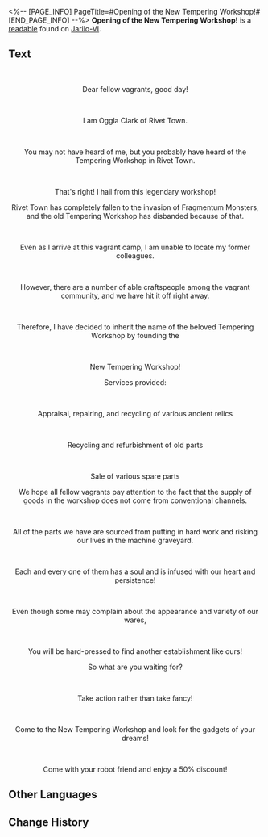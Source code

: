 <%-- [PAGE_INFO]
PageTitle=#Opening of the New Tempering Workshop!#
[END_PAGE_INFO] --%>
{{Readable Infobox
|id           = 095
|partIds      = 190220
|title        = 
|image        = Item Jarilo-VI Readable.png
|world        = Jarilo-VI
|parts        = 1
|author       = <!--to be added-->
|description  = Advertisement for the New Tempering Workshop. You seem to have heard of a similar name elsewhere.
|part1        = Opening of the New Tempering Workshop!
|source1      = {{cx|Source missing}}
|characters   = 
|factions     = 
}}
'''Opening of the New Tempering Workshop!''' is a [[readable]] found on [[Jarilo-VI]].
<!--
==Location==
{{Map Embed|<map name>|<marker id>}}
-->
==Text==
{{Size|+4|<div align="center">New Tempering Workshop</div>}}<br />{{Size|+4|<div align="center">Opening soon!</div>}}

<div align="center">Dear fellow vagrants, good day!</div><br /><div align="center">I am Oggla Clark of Rivet Town.</div><br /><div align="center">You may not have heard of me, but you probably have heard of the Tempering Workshop in Rivet Town.</div><br /><div align="center">That's right! I hail from this legendary workshop!</div>

<div align="center">Rivet Town has completely fallen to the invasion of Fragmentum Monsters, and the old Tempering Workshop has disbanded because of that.</div><br /><div align="center">Even as I arrive at this vagrant camp, I am unable to locate my former colleagues.</div><br /><div align="center">However, there are a number of able craftspeople among the vagrant community, and we have hit it off right away.</div><br /><div align="center">Therefore, I have decided to inherit the name of the beloved Tempering Workshop by founding the</div><br /><div align="center">New Tempering Workshop!</div>

<div align="center">Services provided:</div><br /><div align="center">Appraisal, repairing, and recycling of various ancient relics</div><br /><div align="center">Recycling and refurbishment of old parts</div><br /><div align="center">Sale of various spare parts</div>

<div align="center">We hope all fellow vagrants pay attention to the fact that the supply of goods in the workshop does not come from conventional channels.</div><br /><div align="center">All of the parts we have are sourced from putting in hard work and risking our lives in the machine graveyard. </div><br /><div align="center">Each and every one of them has a soul and is infused with our heart and persistence!</div><br /><div align="center">Even though some may complain about the appearance and variety of our wares,</div><br /><div align="center">You will be hard-pressed to find another establishment like ours!</div>

<div align="center">So what are you waiting for?</div><br /><div align="center">Take action rather than take fancy!</div><br /><div align="center">Come to the New Tempering Workshop and look for the gadgets of your dreams!</div><br /><div align="center">Come with your robot friend and enjoy a 50% discount!</div>

<!--
==Trivia==
* 
-->
==Other Languages==
{{Other Languages
|en   = Opening of the New Tempering Workshop!
|zhs  = 「新•淬火工坊」开张！
|zht  = 「新•淬火工坊」開張！
|ja   = 「新・焼入れ工房」オープン！
|ko   = 「신•템퍼링 공방」 개장!
|es   = ¡Inauguración del Nuevo Taller de Templado!
|fr   = Inauguration du nouvel atelier de trempage&nbsp;!
|ru   = Открытие новой Мастерской закалки!
|th   = "Tempering Workshop แห่งใหม่" เปิดแล้ว!
|vi   = "Xưởng Tôi Luyện - Mới" Khai Trương!
|de   = Eröffnung der neuen Schmiedewerkstatt!
|id   = "Tempering Workshop Baru" Dibuka!
|pt   = Abertura da Nova Oficina de Têmpera!
}}

==Change History==
{{Change History|1.0}}